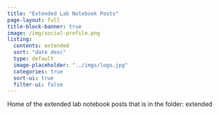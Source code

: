 ```yaml
---
title: "Extended Lab Notebook Posts"
page-layout: full
title-block-banner: true
image: /img/social-profile.png
listing:
  contents: extended
  sort: "date desc"
  type: default
  image-placeholder: "../imgs/logo.jpg"
  categories: true
  sort-ui: true
  filter-ui: false
---
```


Home of the extended lab notebook posts that is in the folder: extended
